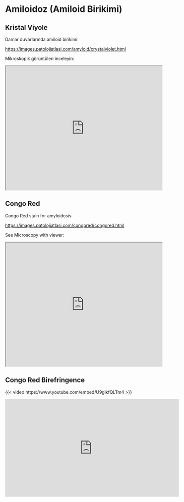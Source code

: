 # Amiloidoz (Amiloid Birikimi)

## Kristal Viyole

Damar duvarlarında amiloid birikimi

<https://images.patolojiatlasi.com/amyloid/crystalviolet.html>

Mikroskopik görüntüleri inceleyin:

<iframe src="https://images.patolojiatlasi.com/amyloid/crystalviolet.html" style="height:400px;width:100%;" data-external="1">

</iframe>

## Congo Red

Congo Red stain for amyloidosis

<https://images.patolojiatlasi.com/congored/congored.html>

See Microscopy with viewer:

<iframe src="https://images.patolojiatlasi.com/congored/congored.html" style="height:400px;width:100%;" data-external="1">

</iframe>

## Congo Red Birefringence



{{< video https://www.youtube.com/embed/U9glkfQLTm4 >}}




<iframe width="560" height="315" src="https://www.youtube.com/embed/U9glkfQLTm4" title="YouTube video player" frameborder="0" allow="accelerometer; autoplay; clipboard-write; encrypted-media; gyroscope; picture-in-picture" allowfullscreen>

</iframe>
